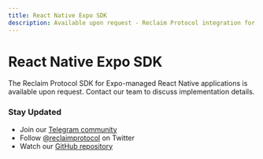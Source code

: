 ```yaml
---
title: React Native Expo SDK
description: Available upon request - Reclaim Protocol integration for Expo-managed React Native applications
---
```


# React Native Expo SDK

<Callout type="info">
  The Reclaim Protocol SDK for Expo-managed React Native applications is available upon request. Contact our team to discuss implementation details.
</Callout>

### Stay Updated

- Join our [Telegram community](https://t.me/protocolreclaim)
- Follow [@reclaimprotocol](https://twitter.com/reclaimprotocol) on Twitter
- Watch our [GitHub repository](https://github.com/reclaimprotocol)
